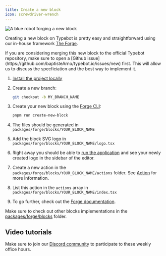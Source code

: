 ```yaml
---
title: Create a new block
icon: screwdriver-wrench
---
```



<Frame style={{ maxWidth: '400px' }}>
  <img
    src="/images/contribute/forging-robot.png"
    alt="A blue robot forging a new block"
  />
</Frame>

Creating a new block on Typebot is pretty easy and straightforward using our in-house framework [The Forge](../the-forge/overview).

<Note>
  If you are considering merging this new block to the official Typebot
  repository, make sure to open a [Github
  issue](https://github.com/baptisteArno/typebot.io/issues/new) first. This will
  allow us to discuss the specficiation and the best way to implement it.
</Note>

1. [Install the project locally](./local-installation)
2. Create a new branch:

   ```sh
   git checkout -b MY_BRANCH_NAME
   ```

3. Create your new block using the [Forge CLI](../the-forge/overview#forge-cli):

   ```sh
   pnpm run create-new-block
   ```

4. The files should be generated in `packages/forge/blocks/YOUR_BLOCK_NAME`
5. Add the block SVG logo in `packages/forge/blocks/YOUR_BLOCK_NAME/logo.tsx`
6. Right away you should be able to [run the application](./local-installation#running-the-project-locally) and see your newly created logo in the sidebar of the editor.
7. Create a new action in the `packages/forge/blocks/YOUR_BLOCK_NAME/actions` folder. See [Action](../the-forge/action) for more information.
8. List this action in the `actions` array in `packages/forge/blocks/YOUR_BLOCK_NAME/index.tsx`
9. To go further, check out the [Forge documentation](../the-forge/overview).

Make sure to check out other blocks implementations in the [packages/forge/blocks](https://github.com/baptisteArno/typebot.io/tree/main/packages/forge/blocks) folder.

## Video tutorials

<AccordionGroup>
<Accordion title="NocoDB block">
  <YoutubeVideo id="0bleJ5uBgd4" />
</Accordion>

<Accordion title="Elevenlabs block">
  <YoutubeVideo id="PUQtzbpGd14" />
</Accordion>
</AccordionGroup>

Make sure to join our [Discord community](https://chatresponde.site/discord) to participate to these weekly office hours.
